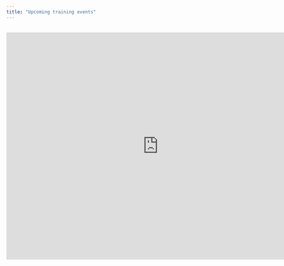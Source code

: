 ```yaml
---
title: "Upcoming training events"
---
```

<br>
<iframe src="https://calendar.google.com/calendar/embed?src=c_931e1c03612d34e93731445887914964ac4c406fd45b3c4e024af73264391906%40group.calendar.google.com&ctz=America%2FVancouver" style="border: 0" width="800" height="600" frameborder="0" scrolling="no"></iframe>
